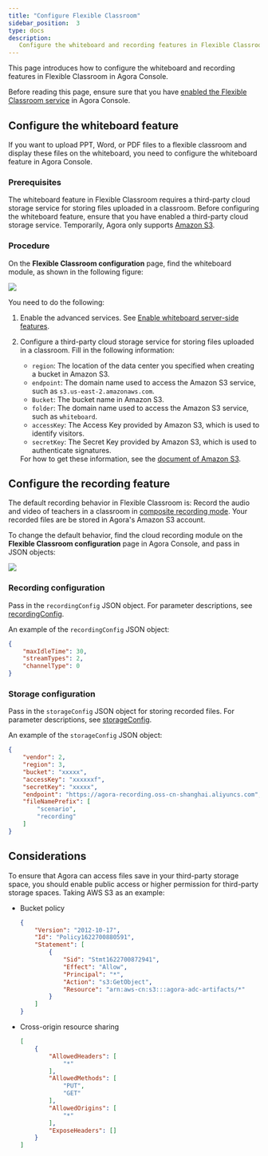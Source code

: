 ```yaml
---
title: "Configure Flexible Classroom"
sidebar_position:  3
type: docs
description:
   Configure the whiteboard and recording features in Flexible Classroom in Agora Console.
---
```


This page introduces how to configure the whiteboard and recording features in Flexible Classroom in Agora Console.

<div class="alert info">Before reading this page, ensure sure that you have <a href="/en/agora-class/agora_class_enable" target="_blank">enabled the Flexible Classroom service</a> in Agora Console.</div>

## Configure the whiteboard feature

If you want to upload PPT, Word, or PDF files to a flexible classroom and display these files on the whiteboard, you need to configure the whiteboard feature in Agora Console.

### Prerequisites

The whiteboard feature in Flexible Classroom requires a third-party cloud storage service for storing files uploaded in a classroom. Before configuring the whiteboard feature, ensure that you have enabled a third-party cloud storage service. Temporarily, Agora only supports <a href="https://aws.amazon.com/s3/?nc1=h_ls" target="_blank">Amazon S3</a>.

### Procedure

On the **Flexible Classroom configuration** page, find the whiteboard module, as shown in the following figure:

![](https://web-cdn.agora.io/docs-files/1641366278596)

You need to do the following:

1. Enable the advanced services. See <a href="/en/whiteboard/enable_whiteboard#enable-whiteboard-server-side-features" target="_blank">Enable whiteboard server-side features</a>.

2. Configure a third-party cloud storage service for storing files uploaded in a classroom. Fill in the following information:
      - `region`: The location of the data center you specified when creating a bucket in Amazon S3.
      - `endpoint`: The domain name used to access the Amazon S3 service, such as `s3.us-east-2.amazonaws.com`.
      - `Bucket`: The bucket name in Amazon S3.
      - `folder`: The domain name used to access the Amazon S3 service, such as `whiteboard`.
      - `accessKey`: The Access Key provided by Amazon S3, which is used to identify visitors.
      - `secretKey`: The Secret Key provided by Amazon S3, which is used to authenticate signatures.

   <div class="alert info">For how to get these information, see the <a href="https://docs.aws.amazon.com/general/latest/gr/s3.html" target="_blank">document of Amazon S3</a>.</div>

## Configure the recording feature

The default recording behavior in Flexible Classroom is: Record the audio and video of teachers in a classroom in <a href="/en/cloud-recording/cloud_recording_composite_mode?platform=RESTful" target="_blank">composite recording mode</a>. Your recorded files are be stored in Agora's Amazon S3 account.

To change the default behavior, find the cloud recording module on the **Flexible Classroom configuration** page in Agora Console, and pass in JSON objects:

![](https://web-cdn.agora.io/docs-files/1641368314262)

### Recording configuration

Pass in the `recordingConfig` JSON object. For parameter descriptions, see <a href="/en/cloud-recording/cloud_recording_api_start?platform=RESTful#recordingConfig" target="_blank">recordingConfig</a>.

An example of the `recordingConfig` JSON object:

```json
{
    "maxIdleTime": 30,
    "streamTypes": 2,
    "channelType": 0
}
```

### Storage configuration

Pass in the `storageConfig` JSON object for storing recorded files. For parameter descriptions, see <a href="/en/cloud-recording/cloud_recording_api_start?platform=RESTful#storageConfig" target="_blank">storageConfig</a>.

An example of the `storageConfig` JSON object:

```json
{
    "vendor": 2,
    "region": 3,
    "bucket": "xxxxx",
    "accessKey": "xxxxxxf",
    "secretKey": "xxxxx",
    "endpoint": "https://agora-recording.oss-cn-shanghai.aliyuncs.com",
    "fileNamePrefix": [
        "scenario",
        "recording"
    ]
}
```

## Considerations

To ensure that Agora can access files save in your third-party storage space, you should enable public access or higher permission for third-party storage spaces. Taking AWS S3 as an example:

- Bucket policy
  ```json
  {
      "Version": "2012-10-17",
      "Id": "Policy1622700880591",
      "Statement": [
          {
              "Sid": "Stmt1622700872941",
              "Effect": "Allow",
              "Principal": "*",
              "Action": "s3:GetObject",
              "Resource": "arn:aws-cn:s3:::agora-adc-artifacts/*"
          }
      ]
  }
  ```
- Cross-origin resource sharing
  ```json
  [
      {
          "AllowedHeaders": [
              "*"
          ],
          "AllowedMethods": [
              "PUT",
              "GET"
          ],
          "AllowedOrigins": [
              "*"
          ],
          "ExposeHeaders": []
      }
  ]
  ```